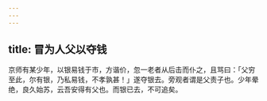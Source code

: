 ```yaml
---
---
---
```

title: 冒为人父以夺钱
---



京师有某少年，以银易钱于市，方谐价，忽一老者从后击而仆之，且骂曰：「父穷至此，尔有银，乃私易钱，不孝孰甚！」遂夺银去。旁观者谓是父责子也。少年晕绝，良久始苏，云吾安得有父也。而银已去，不可追矣。